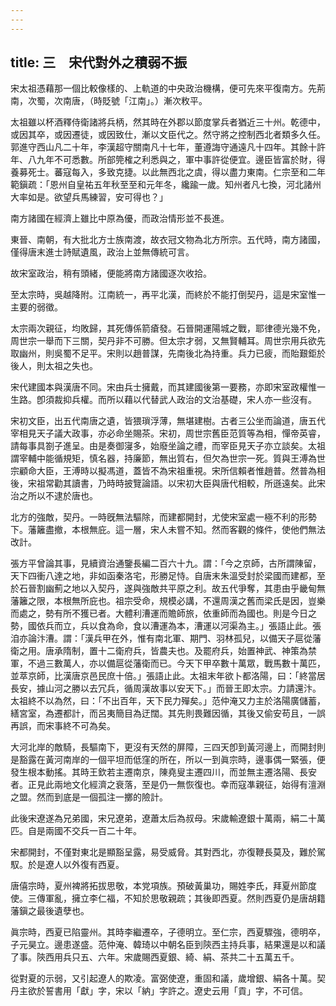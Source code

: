 ```yaml
---
---
---
```

title: 三　宋代對外之積弱不振
---




宋太祖憑藉那一個比較像樣的、上軌道的中央政治機構，便可先來平復南方。先荊南，次蜀，次南唐，（時貶號「江南」。）漸次敉平。



太祖雖以杯酒釋侍衛諸將兵柄，然其時在外郡以節度掌兵者猶近三十州。乾德中，或因其卒，或因遷徒，或因致仕，漸以文臣代之。然守將之控制西北者類多久任。郭進守西山凡二十年，李漢超守關南凡十七年，董遵誨守通遠凡十四年。其餘十許年、八九年不可悉數。所部筦榷之利悉與之，軍中事許從便宜。邊臣皆富於財，得養募死士。蕃寇每入，多致克捷。以此無西北之虞，得以盡力東南。仁宗至和二年範鎭疏：「恩州自皇祐五年秋至至和元年冬，纔踰一歲。知州者凡七換，河北諸州大率如是。欲望兵馬練習，安可得也？」

南方諸國在經濟上雖比中原為優，而政治情形並不長進。

東晉、南朝，有大批北方士族南渡，故衣冠文物為北方所宗。五代時，南方諸國，僅得唐末進士詩賦遺風，政治上並無傳統可言。

故宋室政治，稍有頭緒，便能將南方諸國逐次收拾。

至太宗時，吳越降附。江南統一，再平北漢，而終於不能打倒契丹，這是宋室惟一主要的弱徵。

太宗兩次親征，均敗歸，其死傳係箭瘡發。石晉開運陽城之戰，耶律德光幾不免，周世宗一舉而下三關，契丹非不可勝。但太宗才弱，又無賢輔耳。周世宗用兵欲先取幽州，則吳蜀不足平。宋則以趙普謀，先南後北為持重。兵力已疲，而貽艱鉅於後人，則太祖之失也。

宋代建國本與漢唐不同。宋由兵士擁戴，而其建國後第一要務，亦即宋室政權惟一生路。卽須裁抑兵權。而所以藉以代替武人政治的文治基礎，宋人亦一些沒有。

宋初文臣，出五代南唐之遺，皆猥瑣浮薄，無堪建樹。古者三公坐而論道，唐五代宰相見天子議大政事，亦必命坐賜茶。宋初，周世宗舊臣范質等為相，憚帝英睿，請每事具劄子進呈。由是奏御寖多，始廢坐論之禮，而宰臣見天子亦立談矣。太祖謂宰輔中能循規矩，慎名器，持廉節，無出質右，但欠為世宗一死。質與王溥為世宗顧命大臣，王溥時以擬馮道，蓋皆不為宋祖重視。宋所信賴者惟趙普。然普為相後，宋祖常勸其讀書，乃時時披覽論語。以宋初大臣與唐代相較，所遜遠矣。此宋治之所以不逮於唐也。

北方的強敵，契丹。一時旣無法驅除，而建都開封，尤使宋室處一極不利的形勢下。藩籬盡撤，本根無庇。這一層，宋人未嘗不知。然而客觀的條件，使他們無法改計。

張方平曾論其事，見續資治通鑒長編二百六十九。謂：「今之京師，古所謂陳留，天下四衝八達之地，非如函秦洛宅，形勝足恃。自唐末朱溫受封於梁國而建都，至於石晉割幽薊之地以入契丹，遂與強敵共平原之利。故五代爭奪，其患由乎畿甸無藩籬之限，本根無所庇也。祖宗受命，規模必講，不還周漢之舊而梁氏是因，豈樂而處之，勢有所不獲已者。大體利漕運而贍師旅，依重師而為國也。則是今日之勢，國依兵而立，兵以食為命，食以漕運為本，漕運以河渠為主。」張語止此。張洎亦論汴漕。謂：「漢兵甲在外，惟有南北軍、期門、羽林孤兒，以備天子扈從藩衛之用。唐承隋制，置十二衛府兵，皆農夫也。及罷府兵，始置神武、神策為禁軍，不過三數萬人，亦以備扈從藩衛而已。今天下甲卒數十萬眾，戰馬數十萬匹，並萃京師，比漢唐京邑民庶十倍。」張語止此。太祖末年欲卜都洛陽，曰：「終當居長安，據山河之勝以去冗兵，循周漢故事以安天下。」而晉王即太宗。力請還汴。太祖終不以為然，曰：「不出百年，天下民力殫矣。」范仲淹又力主於洛陽廣儲蓄，繕宮室，為遷都計，而呂夷簡目為迂闊。其先則畏難因循，其後又偷安苟且，一誤再誤，而宋事終不可為矣。

大河北岸的敵騎，長驅南下，更沒有天然的屏障，三四天卽到黃河邊上，而開封則是豁露在黃河南岸的一個平坦而低窪的所在，所以一到眞宗時，邊事偶一緊張，便發生根本動搖。其時王欽若主遷南京，陳堯叟主遷四川，而並無主遷洛陽、長安者。正見此兩地文化經濟之衰落，至是仍一無恢復也。幸而寇凖親征，始得有澶淵之盟。然而到底是一個孤注一擲的險計。

此後宋遼遂為兄弟國，宋兄遼弟，遼蕭太后為叔母。宋歲輸遼銀十萬兩，絹二十萬匹。自是兩國不交兵一百二十年。

宋都開封，不僅對東北是顯豁呈露，易受威脅。其對西北，亦復鞭長莫及，難於駕馭。於是遼人以外復有西夏。

唐僖宗時，夏州裨將拓拔思敬，本党項族。預破黃巢功，賜姓李氏，拜夏州節度使。三傳軍亂，擁立李仁福，不知於思敬親疏；其後即西夏。然則西夏仍是唐胡籍藩鎭之最後遺孽也。

眞宗時，西夏已陷靈州。其時李繼遷卒，子德明立。至仁宗，西夏驟強，德明卒，子元昊立。邊患遂盛。范仲淹、韓琦以中朝名臣到陝西主持兵事，結果還是以和議了事。陝西用兵只五、六年。宋歲賜西夏銀、綺、絹、茶共二十五萬五千。

從對夏的示弱，又引起遼人的欺凌。富弼使遼，重固和議，歲增銀、絹各十萬。契丹主欲於誓書用「獻」字，宋以「納」字許之。遼史云用「貢」字，不可信。